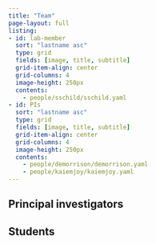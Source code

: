 ```yaml
---
title: "Team"
page-layout: full
listing:
- id: lab-member
  sort: "lastname asc"
  type: grid
  fields: [image, title, subtitle]
  grid-item-align: center
  grid-columns: 4
  image-height: 250px
  contents: 
    - people/sschild/sschild.yaml
- id: PIs
  sort: "lastname asc"
  type: grid
  fields: [image, title, subtitle]
  grid-item-align: center
  grid-columns: 4
  image-height: 250px
  contents: 
    - people/demorrison/demorrison.yaml
    - people/kaiemjoy/kaiemjoy.yaml
---
```


## Principal investigators

:::{#PIs}
:::

## Students

:::{#lab-member}
:::
